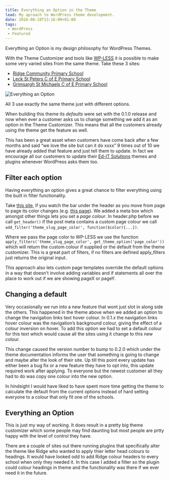 ```yaml
---
title: Everything an Option in the Theme
lead: My aproach to WordPress theme development.
date: 2016-08-18T13:16:00+01:00
tags:
 - WordPress
 - Featured
---
```

Everything an Option is my design philosophy for WordPress Themes.

With the Theme Customizer and tools like [WP-LESS](/2016/01/less-in-a-wordpress-theme) it is possible to make some very varied sites from the same theme. Take these 3 sites:

  - [Ridge Community Primary School](https://www.ridge.lancs.sch.uk/)
  - [Leck St Peters C of E Primary School](http://www.leck-st-peters.lancs.sch.uk/)
  - [Grimsargh St Michaels C of E Primary School](http://www.grimsargh-st-michaels.lancs.sch.uk/)

![Everything an Option](/img/posts/2016-08-18-everything-option-theme/everythinganoption.jpg)

All 3 use exactly the same theme just with different options.

When building this theme its _defaults_ were set with the 0.1.0 release and now when ever a customer asks us to change something we add it as an option in the Theme Customizer. This means that all the customers already using the theme get the feature as well.

This has been a great asset when customers have come back after a few months and said “we love the site but can it do xxxx” 9 times out of 10 we have already added that feature and just tell them to update. In fact we encourage all our customers to update their [Ed-IT Solutions](http://www.ed-itsolutions.com/) themes and plugins whenever WordPress asks them too.

## Filter each option

Having everything an option gives a great chance to filter everything using the built in filter functionality.

Take [this site](http://www.roylesbrook.lancs.sch.uk/), if you watch the bar under the header as you move from page to page its color changes (e.g. [this page](http://www.roylesbrook.lancs.sch.uk/23-2/information/accessibility-plan/)). We added a meta box which amongst other things lets you set a _page colour_. In header.php before we call `get_header()` if the post meta contains a custom page colour we call `add_filter('theme_slug_page_color', function($color){...})`.

Where we pass the page color to WP-LESS we use the function `apply_filters('theme_slug_page_color', get_theme_option('page_color'))` which will return the custom colour if supplied or the default from the theme customizer. This is a great part of filters, if no filters are defined apply_filters just returns the original input.

This approach also lets custom page templates override the default options in a way that doesn’t involve adding variables and if statements all over the place to work out if we are showing pageX or pageY.

## Changing a default

Very occasionally we run into a new feature that wont just slot in along side the others. This happened in the theme above when we added an option to change the navigation links text hover colour. In 0.1.x the navigation links hover colour was the navigation’s background colour, giving the effect of  a colour inversion on hover. To add this option we had to set a default colour for this text which would cause all the sites using it change to this new colour.

This change caused the version number to bump to 0.2.0 which under the theme documentation informs the user that something is going to change and maybe alter the look of their site. Up till this point every update has either been a bug fix or a new feature they have to opt into, this update required work after applying. To everyone but the newest customer all they had to do was copy one colour into the new option.

In hindsight I would have liked to have spent more time getting the theme to calculate the default from the current options instead of hard setting everyone to a colour that only fit one of the schools.

## Everything an Option

This is just my way of working. It does result in a pretty big theme customizer which some people may find daunting but most people are prtty happy with the level of control they have.

There are a couple of sites out there running plugins that specifically alter the theme like Ridge who wanted to apply thier letter head colours to headings. It would have looked odd to add Ridge colour headers to every school when only they needed it. In this case I added a filter so the plugin could colour headings in theme and the functionality was there if we ever need it in the future.
